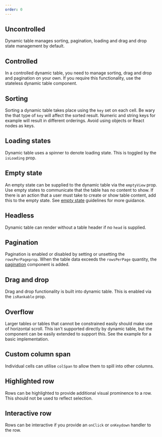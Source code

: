 ```yaml
---
order: 0
---
```



## Uncontrolled

Dynamic table manages sorting, pagination, loading and drag and drop state management by default.

<Example Component={Uncontrolled} packageName="@atlaskit/dynamic-table" />

## Controlled

In a controlled dynamic table, you need to manage sorting, drag and drop and pagination on your own.
If you require this functionality, use the stateless dynamic table component.

<Example Component={Controlled} packageName="@atlaskit/dynamic-table" />

## Sorting

Sorting a dynamic table takes place using the `key` set on each cell. Be wary the that type of `key` will
affect the sorted result. Numeric and string keys for example will result in different orderings. Avoid using objects or React nodes as keys.

<Example Component={Sorting} packageName="@atlaskit/dynamic-table" />

## Loading states

Dynamic table uses a spinner to denote loading state. This is toggled by the `isLoading` prop.

<Example Component={LoadingStateFewRows} packageName="@atlaskit/dynamic-table" />

## Empty state

An empty state can be supplied to the dynamic table via the `emptyView` prop.
Use empty states to communicate that the table has no content to show.
If there is an action that a user must take to create or show table content,
add this to the empty state. See [empty state](https://atlassian.design/components/empty-state/examples) guidelines for more guidance.

<Example Component={EmptyView} packageName="@atlaskit/dynamic-table" />

## Headless

Dynamic table can render without a table header if no `head` is supplied.

<Example Component={Headless} packageName="@atlaskit/dynamic-table" />

## Pagination

Pagination is enabled or disabled by setting or unsetting the `rowsPerPageprop`.
When the table data exceeds the `rowsPerPage` quantity, the [pagination](https://atlassian.design/components/pagination/examples) component is added.

<Example Component={Pagination} packageName="@atlaskit/dynamic-table" />

## Drag and drop

Drag and drop functionality is built into dynamic table. This is enabled via the `isRankable` prop.

<Example Component={PaginationDragAndDrop} packageName="@atlaskit/dynamic-table" />

## Overflow

Larger tables or tables that cannot be constrained easily should make use of horizontal scroll.
This isn't supported directly by dynamic table, but the component can be easily extended to support this.
See the example for a basic implementation.

<Example Component={Overflow} packageName="@atlaskit/dynamic-table" />

## Custom column span

Individual cells can utilise `colSpan` to allow them to spill into other columns.

<Example Component={ColSpan} packageName="@atlaskit/dynamic-table" />

## Highlighted row

Rows can be highlighted to provide additional visual prominence to a row.
This should not be used to reflect selection.

<Example Component={HighlightedRow} packageName="@atlaskit/dynamic-table" />

## Interactive row

Rows can be interactive if you provide an `onClick` or `onKeydown` handler to the row.

<Example Component={InteractiveRow} packageName="@atlaskit/dynamic-table" />
